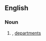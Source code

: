 {{also|depts.}}

==English==

===Noun===
{{head|en|noun form}}

# {{plural of|dept|lang=en}}, [[departments]]